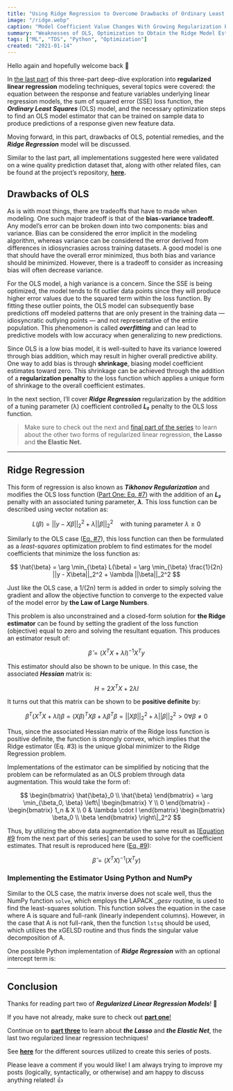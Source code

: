 ```yaml
---
title: "Using Ridge Regression to Overcome Drawbacks of Ordinary Least Squares (OLS)"
image: "/ridge.webp"
caption: "Model Coefficient Value Changes With Growing Regularization Penalty Values (Image by author)"
summary: "Weaknesses of OLS, Optimization to Obtain the Ridge Model Estimator, and an Implementation in Python Using Numpy"
tags: ["ML", "TDS", "Python", "Optimization"]
created: "2021-01-14"
---
```


Hello again and hopefully welcome back 👋

In [the last part](/blog/regularized-linear-regression-models-pt1) of this three-part deep-dive exploration into **regularized linear regression** modeling techniques, several topics were covered: the equation between the response and feature variables underlying linear regression models, the sum of squared error (SSE) loss function, the ***Ordinary Least Squares*** (OLS) model, and the necessary optimization steps to find an OLS model estimator that can be trained on sample data to produce predictions of a response given new feature data.

Moving forward, in this part, drawbacks of OLS, potential remedies, and the **_Ridge Regression_** model will be discussed.

Similar to the last part, all implementations suggested here were validated on a wine quality prediction dataset that, along with other related files, can be found at the project’s repository, [**here**](http://github.com/wyattowalsh/regularized-linear-regression-deep-dive)**.**

## Drawbacks of OLS

As is with most things, there are tradeoffs that have to made when modeling. One such major tradeoff is that of the **bias-variance tradeoff.** Any model’s error can be broken down into two components: bias and variance. Bias can be considered the error implicit in the modeling algorithm, whereas variance can be considered the error derived from differences in idiosyncrasies across training datasets. A good model is one that should have the overall error minimized, thus both bias and variance should be minimized. However, there is a tradeoff to consider as increasing bias will often decrease variance.

For the OLS model, a high variance is a concern. Since the SSE is being optimized, the model tends to fit outlier data points since they will produce higher error values due to the squared term within the loss function. By fitting these outlier points, the OLS model can subsequently base predictions off modeled patterns that are only present in the training data — idiosyncratic outlying points — and not representative of the entire population. This phenomenon is called **_overfitting_** and can lead to predictive models with low accuracy when generalizing to new predictions.

Since OLS is a low bias model, it is well-suited to have its variance lowered through bias addition, which may result in higher overall predictive ability. One way to add bias is through **shrinkage**, biasing model coefficient estimates toward zero. This shrinkage can be achieved through the addition of a **regularization penalty** to the loss function which applies a unique form of shrinkage to the overall coefficient estimates.

In the next section, I’ll cover **_Ridge Regression_** regularization by the addition of a tuning parameter (λ) coefficient controlled **_L₂_** penalty to the OLS loss function.

> Make sure to check out the next and [final part of the series](/blog/regularized-linear-regression-models-pt3) to learn about the other two forms of regularized linear regression, **the Lasso** and **the Elastic Net.**

---

## Ridge Regression

This form of regression is also known as **_Tikhonov Regularization_** and modifies the OLS loss function ([Part One: Eq. #7](https://towardsdatascience.com/regularized-linear-regression-models-57bbdce90a8c)) with the addition of an **_L₂_** penalty with an associated tuning parameter, **_λ_**. This loss function can be described using vector notation as:

$$
L(\beta) = ||y - X\beta||_2^2 + \lambda||\beta||_2^2  \quad \text{with tuning parameter } \lambda \geq 0
$$

Similarly to the OLS case (<a href="#equation-7">Eq. #7</a>), this loss function can then be formulated as a _least-squares_ optimization problem to find estimates for the model coefficients that minimize the loss function as:

$$
\hat{\beta} = \arg \min_{\beta} L(\beta) = \arg \min_{\beta} \frac{1}{2n} ||y - X\beta||_2^2 + \lambda ||\beta||_2^2
$$

Just like the OLS case, a 1/(2n) term is added in order to simply solving the gradient and allow the objective function to converge to the expected value of the model error by **the Law of Large Numbers**.

This problem is also unconstrained and a closed-form solution for **the Ridge estimator** can be found by setting the gradient of the loss function (objective) equal to zero and solving the resultant equation. This produces an estimator result of:

$$
\hat{\beta} = (X^TX + \lambda I)^{-1}X^Ty
$$

This estimator should also be shown to be unique. In this case, the associated **_Hessian_** matrix is:

$$
H = 2X^TX + 2 \lambda I
$$

It turns out that this matrix can be shown to be **positive definite** by:

$$
\beta^{T}(X^{T}X+\lambda I)\beta=(X\beta)^{T}X\beta+\lambda\beta^{T}\beta=||X\beta||_{2}^{2}+\lambda||\beta||_{2}^{2}>0  \forall \beta \neq 0 
$$

Thus, since the associated Hessian matrix of the Ridge loss function is positive definite, the function is strongly convex, which implies that the Ridge estimator (Eq. #3) is the unique global minimizer to the Ridge Regression problem.

Implementations of the estimator can be simplified by noticing that the problem can be reformulated as an OLS problem through data augmentation. This would take the form of:

$$
\begin{bmatrix}
\hat{\beta}_0 \\
\hat{\beta}
\end{bmatrix} = 
\arg \min_{\beta_0, \beta} 
\left\|
\begin{bmatrix}
Y \\
0
\end{bmatrix} -
\begin{bmatrix}
1_n & X \\
0 & \lambda \cdot I
\end{bmatrix}
\begin{bmatrix}
\beta_0 \\
\beta
\end{bmatrix}
\right\|_2^2
$$

Thus, by utilizing the above data augmentation the same result as [<a href="/blog/posts/regularized-linear-regression-models-pt3#equation-9">Equation #9</a> from the next part of this series] can be used to solve for the coefficient estimates. That result is reproduced here (<a href="#equation-9">Eq. #9</a>):

$$
\hat{\beta} = (X^TX)^{-1}(X^Ty)
$$

### Implementing the Estimator Using Python and NumPy

Similar to the OLS case, the matrix inverse does not scale well, thus the NumPy function `solve`, which employs the LAPACK _\_gesv_ routine, is used to find the least-squares solution. This function solves the equation in the case where A is square and full-rank (linearly independent columns). However, in the case that A is not full-rank, then the function `lstsq` should be used, which utilizes the xGELSD routine and thus finds the singular value decomposition of A.

One possible Python implementation of **_Ridge Regression_** with an optional intercept term is:

<Gist url="https://gist.github.com/wyattowalsh/ea40197ce51b41503bfa188b4ffcecb6" />

---

## Conclusion

Thanks for reading part two of **_Regularized Linear Regression Models_**! 🙌

If you have not already, make sure to check out [**part one**!](/blog/regularized-linear-regression-models-pt1)

Continue on to [**part three**](/blog/regularized-linear-regression-models-pt3) to learn about **_the Lasso_** and **_the Elastic Net_**, the last two regularized linear regression techniques!

See [**here**](https://github.com/wyattowalsh/regularized-linear-regression-deep-dive/blob/master/SOURCES.md) for the different sources utilized to create this series of posts.

Please leave a comment if you would like! I am always trying to improve my posts (logically, syntactically, or otherwise) and am happy to discuss anything related! 👍